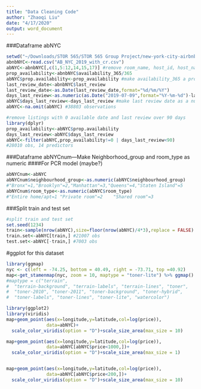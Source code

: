 ```yaml
---
title: "Data Cleaning Code"
author: "Zhaoqi Liu"
date: "4/17/2020"
output: word_document
---
```


###Dataframe abNYC
```r
setwd("~/Downloads/STOR 565/STOR 565 Group Project/new-york-city-airbnb-open-data") 
abnbNYC<-read.csv("AB_NYC_2019_with_cr.csv")
abNYC<-abnbNYC[,c(1,5:12,14,15,17)] #remove room_name, host_id, host_name, last_review_day
prop_availability<-abnbNYC$availability_365/365
abNYC$prop.availability<-prop_availability #make availability_365 a proportion 
last_review_date<-abnbNYC$last_review
last_review_date<-as.Date(last_review_date,format="%d/%m/%Y")
days_last_review<-as.numeric(as.Date("2019-07-09",format="%Y-%m-%d")-last_review_date)
abNYC$days_last_review<-days_last_review #make last review date as a number 
abNYC<-na.omit(abNYC) #38803 observations 

#remove listings with 0 available date and last review over 90 days
library(dplyr)
prop_availability<-abNYC$prop.availability
days_last_review<-abNYC$days_last_review
abNYC<-filter(abNYC,prop_availability!=0 | days_last_review<90)
#28010 obs, 14 predictors
```



###Dataframe abNYCnum---Make Neighborhood_group and room_type as numeric 
####For PCR model (maybe?)
```r
abNYCnum<-abNYC
abNYCnum$neighbourhood_group<-as.numeric(abNYC$neighbourhood_group)
#"Bronx"=1,"Brooklyn"=2,"Manhattan"=3,"Queens"=4,"Staten Island"=5
abNYCnum$room_type<-as.numeric(abNYC$room_type)
#"Entire home/apt=1 "Private room"=2    "Shared room"=3   
```


###Split train and test set 
```r
#split train and test set 
set.seed(1234)
train<-sample(nrow(abNYC),size=floor(nrow(abNYC)/4*3),replace = FALSE)
train.set<-abNYC[train,] #21007 obs 
test.set<-abNYC[-train,] #7003 obs
```




#ggplot for this dataset 
```r
library(ggmap)
nyc <- c(left = -74.25, bottom = 40.49, right = -73.71, top =40.92)
map<-get_stamenmap(nyc, zoom = 10, maptype = "toner-lite") %>% ggmap() 
#maptype = c("terrain",
#  "terrain-background", "terrain-labels", "terrain-lines", "toner",
#  "toner-2010", "toner-2011", "toner-background", "toner-hybrid",
#  "toner-labels", "toner-lines", "toner-lite", "watercolor")
```

```r
library(ggplot2)
library(viridis)
map+geom_point(aes(x=longitude,y=latitude,col=log(price)),
               data=abNYC)+
  scale_color_viridis(option = "D")+scale_size_area(max_size = 10)

map+geom_point(aes(x=longitude,y=latitude,col=log(price)),
               data=abNYC[abNYC$price<1000,])+
  scale_color_viridis(option = "D")+scale_size_area(max_size = 1)


map+geom_point(aes(x=longitude,y=latitude,col=log(price)),
               data=abNYC[abNYC$price<200,])+
  scale_color_viridis(option = "D")+scale_size_area(max_size = 10)
```
